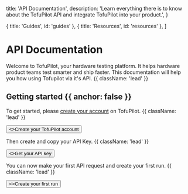 
  title: 'API Documentation',
  description:
    'Learn everything there is to know about the TofuPilot API and integrate TofuPilot into your product.',
}

  { title: 'Guides', id: 'guides' },
  { title: 'Resources', id: 'resources' },
]

<HeroPattern />

# API Documentation

Welcome to TofuPilot, your hardware testing platform. It helps hardware product teams test smarter and ship faster. This documentation will help you how using Tofupilot via it's API. {{ className: 'lead' }}

## Getting started {{ anchor: false }}

To get started, please [create your account](https://www.tofupilot.com/auth/signin) on TofuPilot. {{ className: 'lead' }}

<div className="not-prose">
  <Button href="www.tofupilot.com/auth/signin" variant="text" arrow="right">
    <>Create your TofuPilot account</>
  </Button>
</div>

Then create and copy your API Key. {{ className: 'lead' }}

<div className="not-prose">
  <Button href="/api-key" variant="text" arrow="right">
    <>Get your API key</>
  </Button>
</div>

You can now make your first API request and create your first run. {{ className: 'lead' }}

<div className="not-prose">
  <Button href="/api-key" variant="text" arrow="right">
    <>Create your first run</>
  </Button>
</div>

<Guides />

<Resources />
